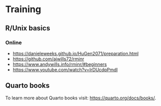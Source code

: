 # Training {.unnumbered}

## R/Unix basics

### Online

- <https://danieleweeks.github.io/HuGen2071/preparation.html>
- <https://github.com/ajwills72/rminr>
- <https://www.andywills.info/rminr/#beginners>
- <https://www.youtube.com/watch?v=IrDUcdpPmdI>

## Quarto books

To learn more about Quarto books visit: <https://quarto.org/docs/books/>.
   
